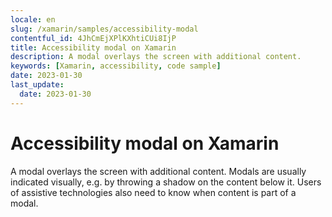 ```yaml
---
locale: en
slug: /xamarin/samples/accessibility-modal
contentful_id: 4JhCmEjXPlKXhtiCUi8IjP
title: Accessibility modal on Xamarin
description: A modal overlays the screen with additional content.
keywords: [Xamarin, accessibility, code sample]
date: 2023-01-30
last_update:
  date: 2023-01-30
---
```


# Accessibility modal on Xamarin

A modal overlays the screen with additional content. Modals are usually indicated visually, e.g. by throwing a shadow on the content below it. Users of assistive technologies also need to know when content is part of a modal.

<CodeSample id="accessibility-modal" framework="xamarin" locale="en"/>
